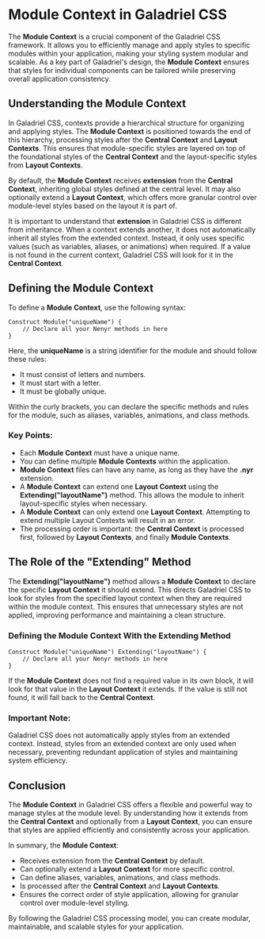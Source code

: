 # Module Context in Galadriel CSS

The **Module Context** is a crucial component of the Galadriel CSS framework. It allows you to efficiently manage and apply styles to specific modules within your application, making your styling system modular and scalable. As a key part of Galadriel's design, the **Module Context** ensures that styles for individual components can be tailored while preserving overall application consistency.

## Understanding the Module Context

In Galadriel CSS, contexts provide a hierarchical structure for organizing and applying styles. The **Module Context** is positioned towards the end of this hierarchy, processing styles after the **Central Context** and **Layout Contexts**. This ensures that module-specific styles are layered on top of the foundational styles of the **Central Context** and the layout-specific styles from **Layout Contexts**.

By default, the **Module Context** receives **extension** from the **Central Context**, inheriting global styles defined at the central level. It may also optionally extend a **Layout Context**, which offers more granular control over module-level styles based on the layout it is part of.

It is important to understand that **extension** in Galadriel CSS is different from inheritance. When a context extends another, it does not automatically inherit all styles from the extended context. Instead, it only uses specific values (such as variables, aliases, or animations) when required. If a value is not found in the current context, Galadriel CSS will look for it in the **Central Context**.

## Defining the Module Context

To define a **Module Context**, use the following syntax:

```nenyr
Construct Module("uniqueName") {
    // Declare all your Nenyr methods in here
}
```

Here, the **uniqueName** is a string identifier for the module and should follow these rules:

-   It must consist of letters and numbers.
-   It must start with a letter.
-   It must be globally unique.

Within the curly brackets, you can declare the specific methods and rules for the module, such as aliases, variables, animations, and class methods.

### Key Points:

-   Each **Module Context** must have a unique name.
-   You can define multiple **Module Contexts** within the application.
-   **Module Context** files can have any name, as long as they have the **.nyr** extension.
-   A **Module Context** can extend one **Layout Context** using the **Extending("layoutName")** method. This allows the module to inherit layout-specific styles when necessary.
-   A **Module Context** can only extend one **Layout Context**. Attempting to extend multiple Layout Contexts will result in an error.
-   The processing order is important: the **Central Context** is processed first, followed by **Layout Contexts**, and finally **Module Contexts**.

## The Role of the "Extending" Method

The **Extending("layoutName")** method allows a **Module Context** to declare the specific **Layout Context** it should extend. This directs Galadriel CSS to look for styles from the specified layout context when they are required within the module context. This ensures that unnecessary styles are not applied, improving performance and maintaining a clean structure.

### Defining the Module Context With the Extending Method

```nenyr
Construct Module("uniqueName") Extending("layoutName") {
    // Declare all your Nenyr methods in here
}
```

If the **Module Context** does not find a required value in its own block, it will look for that value in the **Layout Context** it extends. If the value is still not found, it will fall back to the **Central Context**.

### Important Note:

Galadriel CSS does not automatically apply styles from an extended context. Instead, styles from an extended context are only used when necessary, preventing redundant application of styles and maintaining system efficiency.

## Conclusion

The **Module Context** in Galadriel CSS offers a flexible and powerful way to manage styles at the module level. By understanding how it extends from the **Central Context** and optionally from a **Layout Context**, you can ensure that styles are applied efficiently and consistently across your application.

In summary, the **Module Context**:

-   Receives extension from the **Central Context** by default.
-   Can optionally extend a **Layout Context** for more specific control.
-   Can define aliases, variables, animations, and class methods.
-   Is processed after the **Central Context** and **Layout Contexts**.
-   Ensures the correct order of style application, allowing for granular control over module-level styling.

By following the Galadriel CSS processing model, you can create modular, maintainable, and scalable styles for your application.

